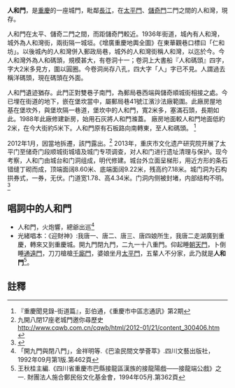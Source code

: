 {{msg:重慶市文物保護單位
|名稱 = 太平門至人和門段城垣
|編號 = 16 
|圖片 =
|分類 = 古建築及歷史紀念建築物 
|時代 = [[南宋|南宋]]-[[清|清]]
|地点 = [[重慶市|重慶市]][[渝中區|渝中區]] [[望龍門四方街、長濱路139—153號凱瑞大廈西北角|望龍門四方街、長濱路139—153號凱瑞大廈西北角]]
|登錄 = [[2019年2月27日|2019年2月27日]] 
|備註 = 含太平門城門及城牆、人和門城門及城牆及有關地下遺址
}}
'''人和門'''，是[[重慶|重慶]]的一座城門，毗鄰[[長江|長江]]，在[[太平門|太平門]]、[[儲奇門|儲奇門]]二門之間的人和灣，現存。

人和門在太平、儲奇二門之間，而距儲奇門較近。1936年街道，城內有人和灣，城外為人和灣街，兩街隔一城垣。《增廣重慶地輿全圖》在東華觀巷口標曰「仁和坊」。以後城內的人和灣併入郵政局巷，城外的人和灣街稱人和灣，以迄於今。今人和灣外為人和碼頭，規模甚大，有卷洞十一；卷洞上大書船『人和碼頭』四字，字大2米多見方，圍以圓圈。今卷洞尚存八孔，四大字「人」字已不見。人謂過去稱洋碼頭，現在碼頭在外面。

人和門遺迹猶存。此門正對雙巷子南門，為郵局巷西端與儲奇順城街相接之處。今已埋在街道的地下，嵌在堡坎當中，屬郵局巷41號江濱沙法廠範圍。此廠房屋地基在堡坎外，與堡坎隔一巷道，堡坎中的人和門，寬2米多，塞滿石頭，長期如此。1988年此廠修建新房，始用石灰將人和門滌蓋。 廠房地面較人和門地面低約2米，在今大街約5米下。人和門原有石板路向南轉東，至人和碼頭。 <ref>『重慶聞見錄-街道篇』，彭伯通，《重慶市中區志通訊》第2期</ref>

2012年1月，因當地拆遷，該門露出。<ref>九開八閉17座老城門邀你尋歷史 [http://www.cqwb.com.cn/cqwb/html/2012-01/21/content_300406.htm http://www.cqwb.com.cn/cqwb/html/2012-01/21/content_300406.htm] {{Webarchive|url=https://archive.is/20120730114545/http://www.cqwb.com.cn/cqwb/html/2012-01/21/content_300406.htm |date=2012-07-30 }}</ref> 2013年，重庆市文化遗产研究院开展了太平门至储奇门段顺城街城墙及城门专项调查，对人和门进行遗址清理与保护。现今考察，人和门由城台和门洞组成，明代修建。城台外立面呈梯形，用近方形的条石错缝丁砌而成，顶端面阔8.60米、底端面阔9.22米，残高约7.18米。城门洞为石构拱券式，一券，无伏。门道宽1.78、高4.34米。门洞内侧被封堵，内部结构不明。<ref>{{Cite web|title=重镇天开巴子国 城郭生成造化镌——重庆古城墙|url=https://mp.weixin.qq.com/s/LgKdkt1jSbJPh6S1zlD-tQ|accessdate=|author=重庆考古|date=2019年6月14日|format=|publisher=重庆市文化遗产研究院|language=|archive-date=2019年12月2日|archive-url=https://web.archive.org/web/20191202234250/https://mp.weixin.qq.com/s/LgKdkt1jSbJPh6S1zlD-tQ|dead-url=no}}</ref><gallery widths="240">


</gallery>

== 唱詞中的人和門 ==
* 人和門，火炮響，總爺出巡<ref>「開九門與閉八門」，金祥明等.《巴渝民間文學薈萃》.四川文藝出版社，1992年09月第1版.第462頁</ref>
* 光緒唱本：《迎財神》:我唐一、唐二、唐三、唐四娘所生，我唐二走湖廣到重慶，轉來又到重慶城。開九門閉九門，二九一十八重門。仰起睡[[朝天門|朝天門]]，卜倒睡[[通遠門|通遠門]]，刀刀槍槍[[千廝門|千廝門]]，婆娘坐月[[太平門_(重慶)|太平門]]，五輩人不分家，此乃就是'''人和門'''<ref>王秋桂主編.《四川省重慶市巴縣接龍區漢族的接龍陽戲——接龍端公戲》之一. 財團法人施合鄭民俗文化基金會，1994年05月.第362頁</ref>。

==註釋==
{{reflist}}

{{重慶城門}}